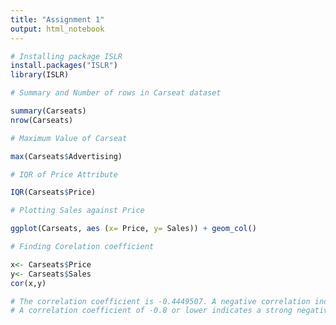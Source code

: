 ---
title: "Assignment 1"
output: html_notebook
---

```{r}

# Installing package ISLR
install.packages("ISLR")
library(ISLR)
```

```{r}
# Summary and Number of rows in Carseat dataset

summary(Carseats)
nrow(Carseats)
```

```{r}
# Maximum Value of Carseat

max(Carseats$Advertising)
```
```{r}
# IQR of Price Attribute

IQR(Carseats$Price)
```
```{r}
# Plotting Sales against Price

ggplot(Carseats, aes (x= Price, y= Sales)) + geom_col()

```
```{r}
# Finding Corelation coefficient

x<- Carseats$Price
y<- Carseats$Sales
cor(x,y)

# The correlation coefficient is -0.4449507. A negative correlation indicates two variables (Sales and Price) that tend to move in opposite directions.
# A correlation coefficient of -0.8 or lower indicates a strong negative relationship.
```



